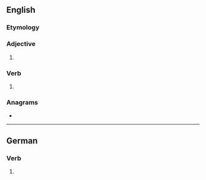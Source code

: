 ==English==

===Etymology===
{{suffix|en|spare|est}}

===Adjective===
{{head|en|adjective superlative form}}

# {{en-superlative of|spare}}

===Verb===
{{head|en|verb form}}

# {{en-archaic second-person singular of|spare}}

===Anagrams===
* {{anagrams|en|pasters|patress|repasts}}

----

==German==

===Verb===
{{head|de|verb form}}

# {{de-verb form of|sparen|2|s|k1}}